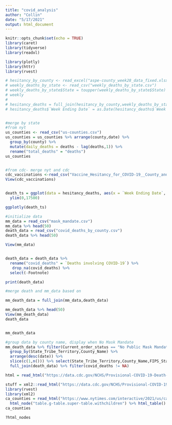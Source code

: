 ```yaml
---
title: "covid_analysis"
author: "Collin"
date: "5/17/2021"
output: html_document
---
```


```r
knitr::opts_chunk$set(echo = TRUE)
library(caret)
library(tidyverse)
library(readxl)

library(plotly)
library(httr)
library(rvest)

# hesitancy_by_county <- read_excel("aspe-county_week28_data_fixed.xlsx")
# weekly_deaths_by_state <- read_csv("weekly_deaths_by_state.csv")
# weekly_deaths_by_state$State = toupper(weekly_deaths_by_state$State)
# weekly
# 
# hesitancy_deaths = full_join(hesitancy_by_county,weekly_deaths_by_state) %>% drop_na(`County Name`)
# hesitancy_deaths$`Week Ending Date` = as.Date(hesitancy_deaths$`Week Ending Date`, "%m/%d/%y")


#merge by state
#from nyt
us_counties <- read_csv("us-counties.csv")
us_counties = us_counties %>% arrange(county,date) %>% 
  group_by(county) %>% 
  mutate(daily_deaths = deaths - lag(deaths,1)) %>% 
  rename("total_deaths" = "deaths")
us_counties


#from cdc- merge nyt and cdc
cdc_vaccinations <-read_csv("Vaccine_Hesitancy_for_COVID-19__County_and_local_estimates.csv")
View(cdc_vaccinations)


death_ts = ggplot(data = hesitancy_deaths, aes(x = `Week Ending Date`, y = `COVID-19 Deaths`,group=State,color = State)) +geom_line() +
  ylim(0,17500)

ggplotly(death_ts)

```


```r
#initialize data
mm_data = read_csv("mask_mandate.csv")
mm_data %>% head(50)
death_data = read_csv("covid_deaths_by_county.csv")
death_data %>% head(50)

View(mm_data)


death_data = death_data %>% 
  rename("covid_deaths" = `Deaths involving COVID-19`) %>% 
   drop_na(covid_deaths) %>%
  select(-Footnote)

print(death_data)

#merge death and mm_data based on 

mm_death_data = full_join(mm_data,death_data)

mm_death_data %>% head(50)
View(mm_death_data)
death_data


mm_death_data
```


```r
#group data by county name, display when No Mask Mandate
mm_death_data %>% filter(Current_order_status == "No Public Mask Mandate") %>% 
  group_by(State_Tribe_Territory,County_Name) %>% 
  arrange(desc(date)) %>% 
  slice(c(1,n())) %>% select(State_Tribe_Territory,County_Name,FIPS_State,date,order_code,FIPS_County) %>% 
  full_join(death_data) %>% filter(covid_deaths != NA)


```




```r
html = read_html("https://data.cdc.gov/NCHS/Provisional-COVID-19-Death-Counts-in-the-United-St/kn79-hsxy")

stuff = xml2::read_html("https://data.cdc.gov/NCHS/Provisional-COVID-19-Death-Counts-in-the-United-St/kn79-hsxy")
library(rvest)
library(xml2)
ca_counties = read_html("https://www.nytimes.com/interactive/2021/us/california-covid-cases.html") %>% 
  html_node("table.g-table.super-table.withchildren") %>% html_table()
ca_counties

?html_nodes
```





```r


```

